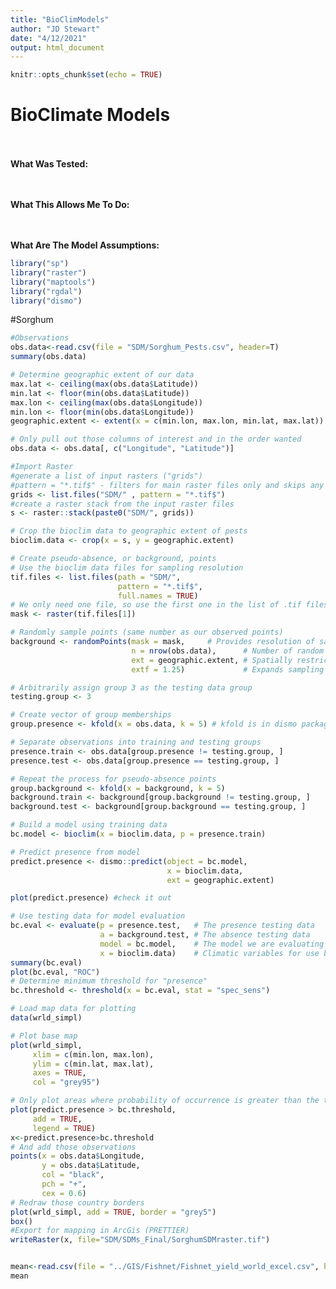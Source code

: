 ```yaml
---
title: "BioClimModels"
author: "JD Stewart"
date: "4/12/2021"
output: html_document
---
```


```r
knitr::opts_chunk$set(echo = TRUE)
```
# BioClimate Models

<div class = "col-md-4">
<br><br> **What Was Tested:** 
</div>

<div class = "col-md-4">
<br><br> **What This Allows Me To Do:** 
</div>

<div class = "col-md-4">
<br><br> **What Are The Model Assumptions:** 
</div>

```r

library("sp")
library("raster")
library("maptools")
library("rgdal")
library("dismo")

```

#Sorghum
```r

#Observations 
obs.data<-read.csv(file = "SDM/Sorghum_Pests.csv", header=T)
summary(obs.data)

# Determine geographic extent of our data
max.lat <- ceiling(max(obs.data$Latitude))
min.lat <- floor(min(obs.data$Latitude))
max.lon <- ceiling(max(obs.data$Longitude))
min.lon <- floor(min(obs.data$Longitude))
geographic.extent <- extent(x = c(min.lon, max.lon, min.lat, max.lat))

# Only pull out those columns of interest and in the order wanted
obs.data <- obs.data[, c("Longitude", "Latitude")]

#Import Raster 
#generate a list of input rasters ("grids")
#pattern = "*.tif$" - filters for main raster files only and skips any associated files (e.g. world files)
grids <- list.files("SDM/" , pattern = "*.tif$")
#create a raster stack from the input raster files 
s <- raster::stack(paste0("SDM/", grids))

# Crop the bioclim data to geographic extent of pests
bioclim.data <- crop(x = s, y = geographic.extent)

# Create pseudo-absence, or background, points
# Use the bioclim data files for sampling resolution
tif.files <- list.files(path = "SDM/", 
                        pattern = "*.tif$", 
                        full.names = TRUE)
# We only need one file, so use the first one in the list of .tif files
mask <- raster(tif.files[1])

# Randomly sample points (same number as our observed points)
background <- randomPoints(mask = mask,     # Provides resolution of sampling points
                           n = nrow(obs.data),      # Number of random points
                           ext = geographic.extent, # Spatially restricts sampling
                           extf = 1.25)             # Expands sampling a little bit

# Arbitrarily assign group 3 as the testing data group
testing.group <- 3

# Create vector of group memberships
group.presence <- kfold(x = obs.data, k = 5) # kfold is in dismo package

# Separate observations into training and testing groups
presence.train <- obs.data[group.presence != testing.group, ]
presence.test <- obs.data[group.presence == testing.group, ]

# Repeat the process for pseudo-absence points
group.background <- kfold(x = background, k = 5)
background.train <- background[group.background != testing.group, ]
background.test <- background[group.background == testing.group, ]

# Build a model using training data
bc.model <- bioclim(x = bioclim.data, p = presence.train)

# Predict presence from model
predict.presence <- dismo::predict(object = bc.model, 
                                   x = bioclim.data, 
                                   ext = geographic.extent)

plot(predict.presence) #check it out 

# Use testing data for model evaluation
bc.eval <- evaluate(p = presence.test,   # The presence testing data
                    a = background.test, # The absence testing data
                    model = bc.model,    # The model we are evaluating
                    x = bioclim.data)    # Climatic variables for use by model
summary(bc.eval)
plot(bc.eval, "ROC")
# Determine minimum threshold for "presence"
bc.threshold <- threshold(x = bc.eval, stat = "spec_sens")

# Load map data for plotting
data(wrld_simpl)

# Plot base map
plot(wrld_simpl, 
     xlim = c(min.lon, max.lon),
     ylim = c(min.lat, max.lat),
     axes = TRUE, 
     col = "grey95")

# Only plot areas where probability of occurrence is greater than the threshold
plot(predict.presence > bc.threshold, 
     add = TRUE, 
     legend = TRUE)
x<-predict.presence>bc.threshold
# And add those observations
points(x = obs.data$Longitude, 
       y = obs.data$Latitude, 
       col = "black",
       pch = "+", 
       cex = 0.6)
# Redraw those country borders
plot(wrld_simpl, add = TRUE, border = "grey5")
box()
#Export for mapping in ArcGis (PRETTIER) 
writeRaster(x, file="SDM/SDMs_Final/SorghumSDMraster.tif")


mean<-read.csv(file = "../GIS/Fishnet/Fishnet_yield_world_excel.csv", header=T)
mean



```
